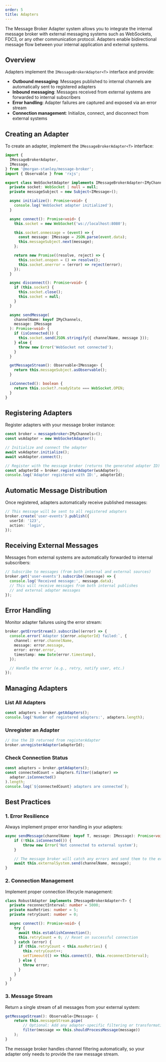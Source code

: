 ```yaml
---
order: 5
title: Adapters
---
```


The Message Broker Adapter system allows you to integrate the internal message broker with external messaging systems such as WebSockets, FDC3, or any other communication protocol.
Adapters enable bidirectional message flow between your internal application and external systems.

## Overview

Adapters implement the `IMessageBrokerAdapter<T>` interface and provide:

- **Outbound messaging**: Messages published to internal channels are automatically sent to registered adapters
- **Inbound messaging**: Messages received from external systems are forwarded to internal subscribers
- **Error handling**: Adapter failures are captured and exposed via an error stream
- **Connection management**: Initialize, connect, and disconnect from external systems

## Creating an Adapter

To create an adapter, implement the `IMessageBrokerAdapter<T>` interface:

```typescript
import {
  IMessageBrokerAdapter,
  IMessage,
} from '@morgan-stanley/message-broker';
import { Observable } from 'rxjs';

export class WebSocketAdapter implements IMessageBrokerAdapter<IMyChannels> {
  private socket: WebSocket | null = null;
  private messageSubject = new Subject<IMessage>();

  async initialize(): Promise<void> {
    console.log('WebSocket adapter initialized');
  }

  async connect(): Promise<void> {
    this.socket = new WebSocket('ws://localhost:8080');

    this.socket.onmessage = (event) => {
      const message: IMessage = JSON.parse(event.data);
      this.messageSubject.next(message);
    };

    return new Promise((resolve, reject) => {
      this.socket.onopen = () => resolve();
      this.socket.onerror = (error) => reject(error);
    });
  }

  async disconnect(): Promise<void> {
    if (this.socket) {
      this.socket.close();
      this.socket = null;
    }
  }

  async sendMessage(
    channelName: keyof IMyChannels,
    message: IMessage
  ): Promise<void> {
    if (isConnected()) {
      this.socket.send(JSON.stringify({ channelName, message }));
    } else {
      throw new Error('WebSocket not connected');
    }
  }

  getMessageStream(): Observable<IMessage> {
    return this.messageSubject.asObservable();
  }

  isConnected(): boolean {
    return this.socket?.readyState === WebSocket.OPEN;
  }
}
```

## Registering Adapters

Register adapters with your message broker instance:

```typescript
const broker = messagebroker<IMyChannels>();
const wsAdapter = new WebSocketAdapter();

// Initialize and connect the adapter
await wsAdapter.initialize();
await wsAdapter.connect();

// Register with the message broker (returns the generated adapter ID)
const adapterId = broker.registerAdapter(wsAdapter);
console.log('Adapter registered with ID:', adapterId);
```

## Automatic Message Distribution

Once registered, adapters automatically receive published messages:

```typescript
// This message will be sent to all registered adapters
broker.create('user-events').publish({
  userId: '123',
  action: 'login',
});
```

## Receiving External Messages

Messages from external systems are automatically forwarded to internal subscribers:

```typescript
// Subscribe to messages (from both internal and external sources)
broker.get('user-events').subscribe((message) => {
  console.log('Received message:', message.data);
  // This will receive messages from both internal publishes
  // and external adapter messages
});
```

## Error Handling

Monitor adapter failures using the error stream:

```typescript
broker.getErrorStream().subscribe((error) => {
  console.error(`Adapter ${error.adapterId} failed:`, {
    channel: error.channelName,
    message: error.message,
    error: error.error,
    timestamp: new Date(error.timestamp),
  });

  // Handle the error (e.g., retry, notify user, etc.)
});
```

## Managing Adapters

### List All Adapters

```typescript
const adapters = broker.getAdapters();
console.log('Number of registered adapters:', adapters.length);
```

### Unregister an Adapter

```typescript
// Use the ID returned from registerAdapter
broker.unregisterAdapter(adapterId);
```

### Check Connection Status

```typescript
const adapters = broker.getAdapters();
const connectedCount = adapters.filter((adapter) =>
  adapter.isConnected()
).length;
console.log(`${connectedCount} adapters are connected`);
```

## Best Practices

### 1. Error Resilience

Always implement proper error handling in your adapters:

```typescript
async sendMessage(channelName: keyof T, message: IMessage): Promise<void> {
    if (!this.isConnected()) {
        throw new Error('Not connected to external system');
    }

    // The message broker will catch any errors and send them to the error stream
    await this.externalSystem.send(channelName, message);
}
```

### 2. Connection Management

Implement proper connection lifecycle management:

```typescript
class RobustAdapter implements IMessageBrokerAdapter<T> {
  private reconnectInterval: number = 5000;
  private maxRetries: number = 5;
  private retryCount: number = 0;

  async connect(): Promise<void> {
    try {
      await this.establishConnection();
      this.retryCount = 0; // Reset on successful connection
    } catch (error) {
      if (this.retryCount < this.maxRetries) {
        this.retryCount++;
        setTimeout(() => this.connect(), this.reconnectInterval);
      } else {
        throw error;
      }
    }
  }
}
```

### 3. Message Stream

Return a single stream of all messages from your external system:

```typescript
getMessageStream(): Observable<IMessage> {
    return this.messageStream.pipe(
        // Optional: Add any adapter-specific filtering or transformations
        filter(message => this.shouldProcessMessage(message))
    );
}
```

The message broker handles channel filtering automatically, so your adapter only needs to provide the raw message stream.
